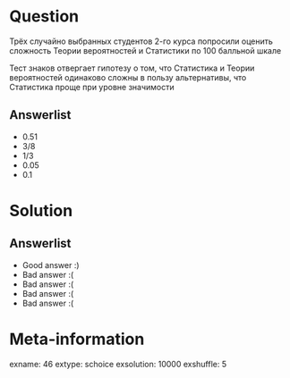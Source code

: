 Question
========
Трёх случайно выбранных студентов 2-го курса попросили оценить сложность Теории вероятностей и Статистики по 100 балльной шкале

\vspace{5mm}
\begin{tabular}{lrrr}
\toprule
& Аким & Ариадна & Темуужин \\
\midrule
Теория вероятностей & 70 & 75 & 82 \\
Статистика & 64 & 69 & 100 \\
\bottomrule
\end{tabular}
\vspace{5mm}


Тест знаков отвергает гипотезу о том, что Статистика и Теории вероятностей одинаково сложны в пользу альтернативы, что Статистика проще при уровне значимости



Answerlist
----------
*  $0.51$
*  $3/8$
*  $1/3$
*  $0.05$
*  $0.1$

Solution
========

Answerlist
----------
*  Good answer :)
*  Bad answer :(
*  Bad answer :(
*  Bad answer :(
*  Bad answer :(

Meta-information
================
exname: 46
extype: schoice
exsolution: 10000
exshuffle: 5
